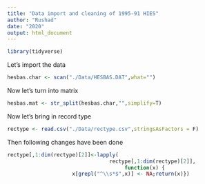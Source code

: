 ```yaml
---
title: "Data import and cleaning of 1995-91 HIES"
author: "Rushad"
date: "2020"
output: html_document
---
```


```r
library(tidyverse)
```

Let's import the data 

```r
hesbas.char <- scan("./Data/HESBAS.DAT",what="")
```
Now let's turn into matrix

```r
hesbas.mat <- str_split(hesbas.char,"",simplify=T)
```

Now let's bring in record type 

```r
rectype <- read.csv("./Data/rectype.csv",stringsAsFactors = F)
```

Then following changes have been done 

```r
rectype[,1:dim(rectype)[2]]<-lapply(
                                 rectype[,1:dim(rectype)[2]],
                                      function(x) {
                     x[grepl("^\\s*$",x)] <- NA;return(x)})
```

